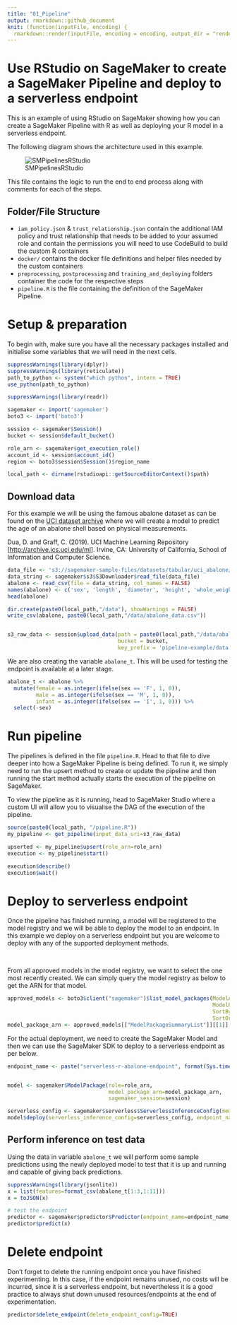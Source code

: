 ```yaml
---
title: "01_Pipeline"
output: rmarkdown::github_document
knit: (function(inputFile, encoding) {
  rmarkdown::render(inputFile, encoding = encoding, output_dir = "rendered") })
---
```


# Use RStudio on SageMaker to create a SageMaker Pipeline and deploy to a serverless endpoint

This is an example of using RStudio on SageMaker showing how you can create a SageMaker Pipeline with R as well as deploying your R model in a serverless endpoint. 

The following diagram shows the architecture used in this example.


![SMPipelinesRStudio](https://user-images.githubusercontent.com/18154355/163631036-88b6b936-b4f9-4228-815d-95611e65fdf0.png)


This file contains the logic to run the end to end process along with comments for each of the steps.



## Folder/File Structure

- `iam_policy.json` & `trust_relationship.json` contain the additional IAM policy and trust relationship that needs to be added to your assumed role and contain the permissions you will need to use CodeBuild to build the custom R containers
- `docker/` contains the docker file definitions and helper files needed by the custom containers
- `preprocessing`, `postprocessing` and `training_and_deploying` folders container the  code for the respective steps
- `pipeline.R` is the file containing the definition of the SageMaker Pipeline. 


# Setup & preparation
To begin with, make sure you have all the necessary packages installed and initialise some variables that we will need in the next cells. 


```r
suppressWarnings(library(dplyr))
suppressWarnings(library(reticulate))
path_to_python <- system("which python", intern = TRUE)
use_python(path_to_python)

suppressWarnings(library(readr))

sagemaker <- import('sagemaker')
boto3 <- import('boto3')

session <- sagemaker$Session()
bucket <- session$default_bucket()

role_arn <- sagemaker$get_execution_role()
account_id <- session$account_id()
region <- boto3$session$Session()$region_name

local_path <- dirname(rstudioapi::getSourceEditorContext()$path)

```

## Download data

For this example we will be using the famous abalone dataset as can be found on the [UCI dataset archive](https://archive.ics.uci.edu/ml/datasets/Abalone) where we will create a model to predict the age of an abalone shell based on physical measurements.

Dua, D. and Graff, C. (2019). UCI Machine Learning Repository [<http://archive.ics.uci.edu/ml>]. Irvine, CA: University of California, School of Information and Computer Science.


```r
data_file <- 's3://sagemaker-sample-files/datasets/tabular/uci_abalone/abalone.csv'
data_string <- sagemaker$s3$S3Downloader$read_file(data_file)
abalone <- read_csv(file = data_string, col_names = FALSE)
names(abalone) <- c('sex', 'length', 'diameter', 'height', 'whole_weight', 'shucked_weight', 'viscera_weight', 'shell_weight', 'rings')
head(abalone)

dir.create(paste0(local_path,"/data"), showWarnings = FALSE)
write_csv(abalone, paste0(local_path,"/data/abalone_data.csv"))


s3_raw_data <- session$upload_data(path = paste0(local_path,"/data/abalone_data.csv"),
                                   bucket = bucket,
                                   key_prefix = 'pipeline-example/data')
```

We are also creating the variable `abalone_t`. This will be used for testing the endpoint is available at a later stage.
```r
abalone_t <- abalone %>%
  mutate(female = as.integer(ifelse(sex == 'F', 1, 0)),
         male = as.integer(ifelse(sex == 'M', 1, 0)),
         infant = as.integer(ifelse(sex == 'I', 1, 0))) %>%
  select(-sex)
```

# Run pipeline

The pipelines is defined in the file `pipeline.R`. Head to that file to dive deeper into how a SageMaker Pipeline is being defined. To run it, we simply need to run the upsert method to create or update the pipeline and then running the start method actually starts the execution of the pipeline on SageMaker. 

To view the pipeline as it is running, head to SageMaker Studio where a custom UI will allow you to visualise the DAG of the execution of the pipeline.

```r
source(paste0(local_path, "/pipeline.R"))
my_pipeline <- get_pipeline(input_data_uri=s3_raw_data)

upserted <- my_pipeline$upsert(role_arn=role_arn)
execution <- my_pipeline$start()
```

```r
execution$describe()
execution$wait()
```

# Deploy to serverless endpoint
Once the pipeline has finished running, a model will be registered to the model registry and we will be able to deploy the model to an endpoint. In this example we deploy on a serverless endpoint but you are welcome to deploy with any of the supported deployment methods.

<br> 

From all approved models in the model registry, we want to select the one most recently created. We can simply query the model registry as below to get the ARN for that model. 

```r
approved_models <- boto3$client("sagemaker")$list_model_packages(ModelApprovalStatus='Approved', 
                                                                 ModelPackageGroupName='AbaloneRModelPackageGroup',
                                                                 SortBy='CreationTime',
                                                                 SortOrder='Ascending')
model_package_arn <- approved_models[["ModelPackageSummaryList"]][[1]][["ModelPackageArn"]]
```

For the actual deployment, we need to create the SageMaker Model and then we can use the SageMaker SDK to deploy to a serverless endpoint as per below.

```r

endpoint_name <- paste("serverless-r-abalone-endpoint", format(Sys.time(), '%Y%m%d-%H-%M-%S'), sep = '-')


model <- sagemaker$ModelPackage(role=role_arn, 
                                model_package_arn=model_package_arn, 
                                sagemaker_session=session)

serverless_config <- sagemaker$serverless$ServerlessInferenceConfig(memory_size_in_mb=1024L, max_concurrency=5L)
model$deploy(serverless_inference_config=serverless_config, endpoint_name=endpoint_name)

```

## Perform inference on test data
Using the data in variable `abalone_t` we will perform some sample predictions using the newly deployed model to test that it is up and running and capable of giving back predictions. 

```r
suppressWarnings(library(jsonlite))
x = list(features=format_csv(abalone_t[1:3,1:11]))
x = toJSON(x)

# test the endpoint
predictor <- sagemaker$predictor$Predictor(endpoint_name=endpoint_name, sagemaker_session=session)
predictor$predict(x)
```



# Delete endpoint
Don't forget to delete the running endpoint once you have finished experimenting. In this case, if the endpoint remains unused, no costs will be incurred, since it is a serverless endpoint, but nevertheless it is a good practice to always shut down unused resources/endpoints at the end of experimentation. 

```r
predictor$delete_endpoint(delete_endpoint_config=TRUE)
```
